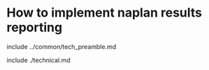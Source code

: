 # How to implement naplan results reporting

include ../common/tech_preamble.md

include ./technical.md
